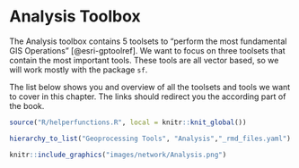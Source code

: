 # Analysis Toolbox


The Analysis toolbox contains 5 toolsets to "perform the most fundamental GIS Operations" [@esri-gptoolref]. We want to focus on three toolsets that contain the most important tools. These tools are all vector based, so we will work mostly with the package `sf`.

The list below shows you and overview of all the toolsets and tools we want to cover in this chapter. The links should redirect you the according part of the book.

```r
source("R/helperfunctions.R", local = knitr::knit_global())

hierarchy_to_list("Geoprocessing Tools", "Analysis","_rmd_files.yaml")
```



```r
knitr::include_graphics("images/network/Analysis.png")
```





